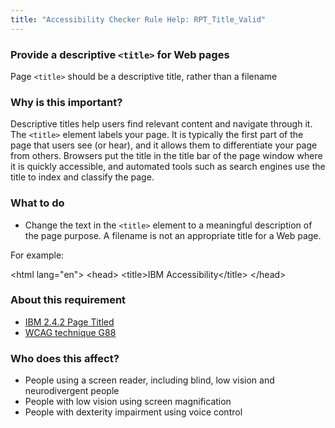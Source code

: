 ```yaml
---
title: "Accessibility Checker Rule Help: RPT_Title_Valid"
---
```


<div className="toolHelp">
<Row>
<Column colLg={16} colMd={8} colSm={4} className="toolHead">

### Provide a descriptive `<title>` for Web pages

<div id="locLevel"></div>

Page `<title>` should be a descriptive title, rather than a filename

</Column>
</Row>
<Row>
<Column colLg={11} colMd={5} colSm={4} className="toolMain">

### Why is this important?

Descriptive titles help users find relevant content and navigate through it. The `<title>` element labels your page. It is typically the first part of the page that users see (or hear), and it allows them to differentiate your page from others.  Browsers put the title in the title bar of the page window where it is quickly accessible, and automated tools such as search engines use the title to index and classify the page.

<div id="locSnippet"></div>

### What to do

 * Change the text in the `<title>` element to a meaningful description of the page purpose.  A filename is not an appropriate title for a Web page. 
 
 For example:
 
<CodeSnippet type="multi" light={true}>&lt;html lang="en"&gt;
&lt;head&gt;
    &lt;title&gt;IBM Accessibility&lt;/title&gt;
&lt;/head&gt;</CodeSnippet>

</Column>
<Column colLg={5} colMd={3} colSm={4} className="toolLeft">

### About this requirement

* [IBM 2.4.2 Page Titled](https://www.ibm.com/able/requirements/requirements/#2_4_2)
* [WCAG technique G88](https://www.w3.org/WAI/WCAG21/Techniques/general/G88)

### Who does this affect?

 * People using a screen reader, including blind, low vision and neurodivergent people
 * People with low vision using screen magnification
 * People with dexterity impairment using voice control

</Column>
</Row>
</div>

